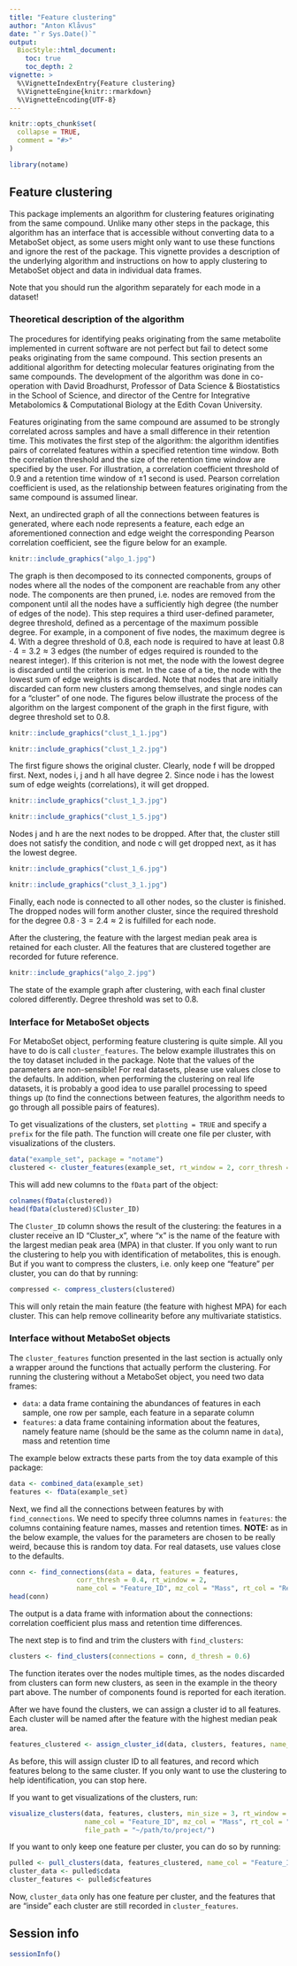---
title: "Feature clustering"
author: "Anton Klåvus"
date: "`r Sys.Date()`"
output:
  BiocStyle::html_document:
    toc: true
    toc_depth: 2
vignette: >
  %\VignetteIndexEntry{Feature clustering}
  %\VignetteEngine{knitr::rmarkdown}
  %\VignetteEncoding{UTF-8}
---

```{r setup, include = FALSE}
knitr::opts_chunk$set(
  collapse = TRUE,
  comment = "#>"
)
```


```{r, echo=FALSE, include=FALSE}
library(notame)
```


## Feature clustering

This package implements an algorithm for clustering features originating from the same compound. Unlike many other steps in the package, this algorithm has an interface that is accessible without converting data to a MetaboSet object, as some users might only want to use these functions and ignore the rest of the package. This vignette provides a description of the underlying algorithm and instructions on how to apply clustering to MetaboSet object and data in individual data frames.

Note that you should run the algorithm separately for each mode in a dataset!


### Theoretical description of the algorithm

The procedures for identifying peaks originating from the same metabolite implemented in current software are not perfect but fail to detect some peaks originating from the same compound. This section presents an additional algorithm for detecting molecular features originating from the same compounds. The development of the algorithm was done in co-operation with David Broadhurst, Professor of Data Science & Biostatistics in the School of Science, and director of the Centre for Integrative Metabolomics & Computational Biology at the Edith Covan University.

Features originating from the same compound are assumed to be strongly correlated across samples and have a small difference in their retention time. This motivates the first step of the algorithm: the algorithm identifies pairs of correlated features within a specified retention time window. Both the correlation threshold and the size of the retention time window are specified by the user. For illustration, a correlation coefficient threshold of 0.9 and a retention time window of $\pm 1$ second is used. Pearson correlation coefficient is used, as the relationship between features originating from the same compound is assumed linear.

Next, an undirected graph of all the connections between features is generated, where each node represents a feature, each edge an aforementioned connection and edge weight the corresponding Pearson correlation coefficient, see the figure below for an example.

```{r, out.width = "400px", echo=FALSE, fig.align='center'}
knitr::include_graphics("algo_1.jpg")
```

\noindent The graph is then decomposed to its connected components, groups of nodes where all the nodes of the component are reachable from any other node. The components are then pruned, i.e. nodes are removed from the component until all the nodes have a sufficiently high degree (the number of edges of the node). This step requires a third user-defined parameter, degree threshold, defined as a percentage of the maximum possible degree. For example, in a component of five nodes, the maximum degree is 4. With a degree threshold of 0.8, each node is required to have at least $0.8 \cdot 4 = 3.2 \approx 3$ edges (the number of edges required is rounded to the nearest integer). If this criterion is not met, the node with the lowest degree is discarded until the criterion is met. In the case of a tie, the node with the lowest sum of edge weights is discarded. Note that nodes that are initially discarded can form new clusters among themselves, and single nodes can for a "cluster" of one node. The figures below illustrate the process of the algorithm on the largest component of the graph in the first figure, with degree threshold set to 0.8.

```{r, fig.show = "hold", out.width = "40%", fig.align = "default", echo = FALSE}

knitr::include_graphics("clust_1_1.jpg")

knitr::include_graphics("clust_1_2.jpg")

```

The first figure shows the original cluster. Clearly, node f will be dropped first. Next, nodes i, j and h all have degree 2. Since node i has the lowest sum of edge weights (correlations), it will get dropped.

```{r, fig.show = "hold", out.width = "40%", fig.align = "default", echo=FALSE}

knitr::include_graphics("clust_1_3.jpg")

knitr::include_graphics("clust_1_5.jpg")

```

Nodes j and h are the next nodes to be dropped. After that, the cluster still does not satisfy the condition, and node c will get dropped next, as it has the lowest degree.

```{r, fig.show = "hold", out.width = "40%", fig.align = "default", echo=FALSE}

knitr::include_graphics("clust_1_6.jpg")

knitr::include_graphics("clust_3_1.jpg")

```

Finally, each node is connected to all other nodes, so the cluster is finished. The dropped nodes will form another cluster, since the required threshold for the degree $0.8 \cdot 3 = 2.4 \approx 2$ is fulfilled for each node.

After the clustering, the feature with the largest median peak area is retained for each cluster. All the features that are clustered together are recorded for future reference. 


```{r, out.width = "400px", echo=FALSE, fig.align='center'}
knitr::include_graphics("algo_2.jpg")
```

The state of the example graph after clustering, with each final cluster colored differently. Degree threshold was set to 0.8.


### Interface for MetaboSet objects

For MetaboSet object, performing feature clustering is quite simple. All you have to do is call ```cluster_features```. The below example illustrates this on the toy dataset included in the package. Note that the values of the parameters are non-sensible! For real datasets, please use values close to the defaults. In addition, when performing the clustering on real life datasets, it is probably a good idea to use parallel processing to speed things up (to find the connections between features, the algorithm needs to go through all possible pairs of features).

To get visualizations of the clusters, set ```plotting = TRUE``` and specify a ```prefix``` for the file path. The function will create one file per cluster, with visualizations of the clusters.


```{r}
data("example_set", package = "notame")
clustered <- cluster_features(example_set, rt_window = 2, corr_thresh = 0.4, d_thresh = 0.6)
```

This will add new columns to the ```fData``` part of the object:

```{r}
colnames(fData(clustered))
head(fData(clustered)$Cluster_ID)
```

The ```Cluster_ID``` column shows the result of the clustering: the features in a cluster receive an ID "Cluster_x", where "x" is the name of the feature with the largest median peak area (MPA) in that cluster. If you only want to run the clustering to help you with identification of metabolites, this is enough. But if you want to compress the clusters, i.e. only keep one "feature" per cluster, you can do that by running:

```{r}
compressed <- compress_clusters(clustered)
```

This will only retain the main feature (the feature with highest MPA) for each cluster. This can help remove collinearity before any multivariate statistics.

### Interface without MetaboSet objects

The ```cluster_features``` function presented in the last section is actually only a wrapper around the functions that actually perform the clustering. For running the clustering without a MetaboSet object, you need two data frames:  

- ```data```: a data frame containing the abundances of features in each sample, one row per sample, each feature in a separate column  
- ```features```: a data frame containing information about the features, namely feature name (should be the same as the column name in ```data```), mass and retention time

The example below extracts these parts from the toy data example of this package:

```{r}
data <- combined_data(example_set)
features <- fData(example_set)
```

Next, we find all the connections between features by with ```find_connections```. We need to specify three columns names in ```features```: the columns containing feature names, masses and retention times. **NOTE:** as in the below example, the values for the parameters are chosen to be really weird, because this is random toy data. For real datasets, use values close to the defaults.

```{r}
conn <- find_connections(data = data, features = features,
                 corr_thresh = 0.4, rt_window = 2,
                 name_col = "Feature_ID", mz_col = "Mass", rt_col = "RetentionTime")
head(conn)
```

The output is a data frame with information about the connections: correlation coefficient plus mass and retention time differences.

The next step is to find and trim the clusters with ```find_clusters```:

```{r}
clusters <- find_clusters(connections = conn, d_thresh = 0.6)
```

The function iterates over the nodes multiple times, as the nodes discarded from clusters can form new clusters, as seen in the example in the theory part above. The number of components found is reported for each iteration.

After we have found the clusters, we can assign a cluster id to all features. Each cluster will be named after the feature with the highest median peak area.
```{r}
features_clustered <- assign_cluster_id(data, clusters, features, name_col = "Feature_ID")
```

As before, this will assign cluster ID to all features, and record which features belong to the same cluster. If you only want to use the clustering to help identification, you can stop here.

If you want to get visualizations of the clusters, run:

```{r, eval=FALSE}
visualize_clusters(data, features, clusters, min_size = 3, rt_window = 2,
                   name_col = "Feature_ID", mz_col = "Mass", rt_col = "RetentionTime",
                   file_path = "~/path/to/project/")
```


If you want to only keep one feature per cluster, you can do so by running:

```{r}
pulled <- pull_clusters(data, features_clustered, name_col = "Feature_ID")
cluster_data <- pulled$cdata
cluster_features <- pulled$cfeatures
```

Now, ```cluster_data``` only has one feature per cluster, and the features that are "inside" each cluster are still recorded in ```cluster_features```.


## Session info

```{r}
sessionInfo()
```
